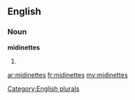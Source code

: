 ==English==

===Noun===
'''midinettes'''

# {{plural of|[[midinette]]}}

[[Category:English plurals]]

[[ar:midinettes]]
[[fr:midinettes]]
[[my:midinettes]]
